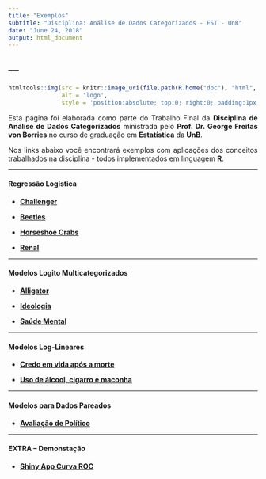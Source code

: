 ```yaml
---
title: "Exemplos"
subtitle: "Disciplina: Análise de Dados Categorizados - EST - UnB"
date: "June 24, 2018"
output: html_document
---
```


<!-- para justificar texto no markdown -->
<!-- https://stackoverflow.com/questions/43222169/how-to-justify-the-text-to-both-sides-when-knitting-html-in-rmarkdown -->
<style>
body {
text-align: justify}
</style>

---
---


```r

htmltools::img(src = knitr::image_uri(file.path(R.home("doc"), "html", "logo.jpg")),
               alt = 'logo',
               style = 'position:absolute; top:0; right:0; padding:1px;')

```


Esta página foi elaborada como parte do Trabalho Final da **Disciplina de Análise de Dados Categorizados** ministrada pelo **Prof. Dr. George Freitas von Borries** no curso de graduação em **Estatística** da **UnB**.

Nos links abaixo você encontrará exemplos com aplicações dos conceitos trabalhados na disciplina - todos implementados em linguagem **R**.


<!-- {target="_blank"} -- serve para abrir o link em outra aba -->

---

#### **Regressão Logística**

- [**Challenger**](https://allanvc.github.io/categorical_data_analysis/exemplos/challenger/){target="_blank"}

- [**Beetles**](https://allanvc.github.io/categorical_data_analysis/exemplos/beetles/){target="_blank"}

- [**Horseshoe Crabs**](https://allanvc.github.io/categorical_data_analysis/exemplos/crabs/){target="_blank"}

- [**Renal**](https://allanvc.github.io/categorical_data_analysis/exemplos/renal/){target="_blank"}

---

#### **Modelos Logito Multicategorizados**

- [**Alligator**](https://allanvc.github.io/categorical_data_analysis/exemplos/alligator/){target="_blank"}

- [**Ideologia**](https://allanvc.github.io/categorical_data_analysis/exemplos/ideologia/){target="_blank"}

- [**Saúde Mental**](https://allanvc.github.io/categorical_data_analysis/exemplos/mental/){target="_blank"}

---

#### **Modelos Log-Lineares**

- [**Credo em vida após a morte**](https://allanvc.github.io/categorical_data_analysis/exemplos/afterlife/){target="_blank"}

- [**Uso de álcool, cigarro e maconha**](https://allanvc.github.io/categorical_data_analysis/exemplos/drugs/){target="_blank"}

---

#### **Modelos para Dados Pareados**

- [**Avaliação de Político**](https://allanvc.github.io/categorical_data_analysis/exemplos/politico/){target="_blank"}

---

#### **EXTRA -- Demonstação**

- [**Shiny App Curva ROC**](https://allanvc.shinyapps.io/roc_app/){target="_blank"}

